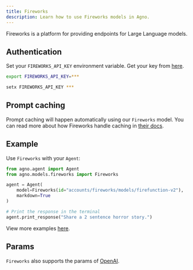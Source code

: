 ```yaml
---
title: Fireworks
description: Learn how to use Fireworks models in Agno.
---
```


Fireworks is a platform for providing endpoints for Large Language models.

## Authentication

Set your `FIREWORKS_API_KEY` environment variable. Get your key from [here](https://fireworks.ai/account/api-keys).

<CodeGroup>

```bash Mac
export FIREWORKS_API_KEY=***
```

```bash Windows
setx FIREWORKS_API_KEY ***
```

</CodeGroup>

## Prompt caching

Prompt caching will happen automatically using our `Fireworks` model. You can read more about how Fireworks handle caching in [their docs](https://docs.fireworks.ai/guides/prompt-caching#using-prompt-caching).

## Example

Use `Fireworks` with your `Agent`:

<CodeGroup>

```python agent.py
from agno.agent import Agent
from agno.models.fireworks import Fireworks

agent = Agent(
    model=Fireworks(id="accounts/fireworks/models/firefunction-v2"),
    markdown=True
)

# Print the response in the terminal
agent.print_response("Share a 2 sentence horror story.")

```

</CodeGroup>

<Note> View more examples [here](/examples/models/fireworks/basic). </Note>

## Params

<Snippet file="model-fireworks-params.mdx" />

`Fireworks` also supports the params of [OpenAI](/reference/models/openai).
